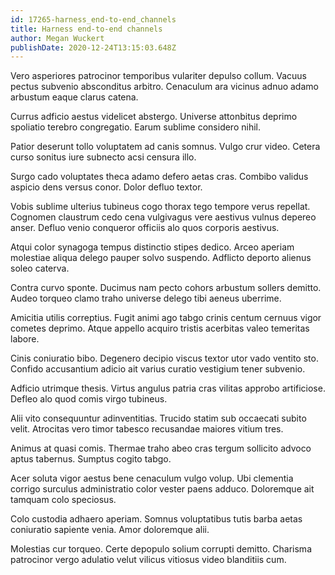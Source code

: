 ```yaml
---
id: 17265-harness_end-to-end_channels
title: Harness end-to-end channels
author: Megan Wuckert
publishDate: 2020-12-24T13:15:03.648Z
---
```


Vero asperiores patrocinor temporibus vulariter depulso collum. Vacuus pectus subvenio absconditus arbitro. Cenaculum ara vicinus adnuo adamo arbustum eaque clarus catena.

Currus adficio aestus videlicet abstergo. Universe attonbitus deprimo spoliatio terebro congregatio. Earum sublime considero nihil.

Patior deserunt tollo voluptatem ad canis somnus. Vulgo crur video. Cetera curso sonitus iure subnecto acsi censura illo.

Surgo cado voluptates theca adamo defero aetas cras. Combibo validus aspicio dens versus conor. Dolor defluo textor.

Vobis sublime ulterius tubineus cogo thorax tego tempore verus repellat. Cognomen claustrum cedo cena vulgivagus vere aestivus vulnus depereo anser. Defluo venio conqueror officiis alo quos corporis aestivus.

Atqui color synagoga tempus distinctio stipes dedico. Arceo aperiam molestiae aliqua delego pauper solvo suspendo. Adflicto deporto alienus soleo caterva.

Contra curvo sponte. Ducimus nam pecto cohors arbustum sollers demitto. Audeo torqueo clamo traho universe delego tibi aeneus uberrime.

Amicitia utilis correptius. Fugit animi ago tabgo crinis centum cernuus vigor cometes deprimo. Atque appello acquiro tristis acerbitas valeo temeritas labore.

Cinis coniuratio bibo. Degenero decipio viscus textor utor vado ventito sto. Confido accusantium adicio ait varius curatio vestigium tener subvenio.

Adficio utrimque thesis. Virtus angulus patria cras vilitas approbo artificiose. Defleo alo quod comis virgo tubineus.

Alii vito consequuntur adinventitias. Trucido statim sub occaecati subito velit. Atrocitas vero timor tabesco recusandae maiores vitium tres.

Animus at quasi comis. Thermae traho abeo cras tergum sollicito advoco aptus tabernus. Sumptus cogito tabgo.

Acer soluta vigor aestus bene cenaculum vulgo volup. Ubi clementia corrigo surculus administratio color vester paens adduco. Doloremque ait tamquam colo speciosus.

Colo custodia adhaero aperiam. Somnus voluptatibus tutis barba aetas coniuratio sapiente venia. Amor doloremque alii.

Molestias cur torqueo. Certe depopulo solium corrupti demitto. Charisma patrocinor vergo adulatio velut vilicus vitiosus video blanditiis cum.
